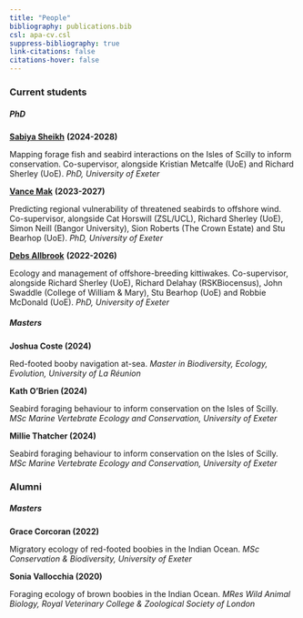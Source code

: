 ```yaml
---
title: "People"
bibliography: publications.bib
csl: apa-cv.csl
suppress-bibliography: true
link-citations: false
citations-hover: false
---
```


### Current students

##### PhD

::: grid
::: g-col-3
[**Sabiya Sheikh**](https://ecologyconservation.exeter.ac.uk/people/profile/index.php?web_id=Sabiya_Sheikh) **(2024-2028)**
:::

::: g-col-8
Mapping forage fish and seabird interactions on the Isles of Scilly to inform conservation. Co-supervisor, alongside Kristian Metcalfe (UoE) and Richard Sherley (UoE). *PhD, University of Exeter*
:::
:::

::: grid
::: g-col-3
[**Vance Mak**](https://www.exeter.ac.uk/research/esi/people/profile/index.php?web_id=Vance_Mak) **(2023-2027)**
:::

::: g-col-8
Predicting regional vulnerability of threatened seabirds to offshore wind. Co-supervisor, alongside Cat Horswill (ZSL/UCL), Richard Sherley (UoE), Simon Neill (Bangor University), Sion Roberts (The Crown Estate) and Stu Bearhop (UoE). *PhD, University of Exeter*
:::
:::

::: grid
::: g-col-3
[**Debs Allbrook**](https://ecologyconservation.exeter.ac.uk/staff/profile/index.php?web_id=Debs_Allbrook) **(2022-2026)**
:::

::: g-col-8
Ecology and management of offshore-breeding kittiwakes. Co-supervisor, alongside Richard Sherley (UoE), Richard Delahay (RSKBiocensus), John Swaddle (College of William & Mary), Stu Bearhop (UoE) and Robbie McDonald (UoE). *PhD, University of Exeter*
:::
:::

##### Masters


::: grid
::: g-col-3
**Joshua Coste (2024)**
:::

::: g-col-8
Red-footed booby navigation at-sea. *Master in Biodiversity, Ecology, Evolution, University of La Réunion*
:::
:::

::: grid
::: g-col-3
**Kath O'Brien (2024)**
:::

::: g-col-8
Seabird foraging behaviour to inform conservation on the Isles of Scilly. *MSc Marine Vertebrate Ecology and Conservation, University of Exeter*
:::
:::


::: grid
::: g-col-3
**Millie Thatcher (2024)**
:::

::: g-col-8
Seabird foraging behaviour to inform conservation on the Isles of Scilly. *MSc Marine Vertebrate Ecology and Conservation, University of Exeter*
:::
:::
### Alumni

##### Masters

::: grid
::: g-col-3
**Grace Corcoran (2022)**
:::

::: g-col-8
Migratory ecology of red-footed boobies in the Indian Ocean. *MSc Conservation & Biodiversity, University of Exeter*
:::
:::

::: grid
::: g-col-3
**Sonia Vallocchia (2020)**
:::

::: g-col-8
Foraging ecology of brown boobies in the Indian Ocean. *MRes Wild Animal Biology, Royal Veterinary College & Zoological Society of London*
:::
:::
